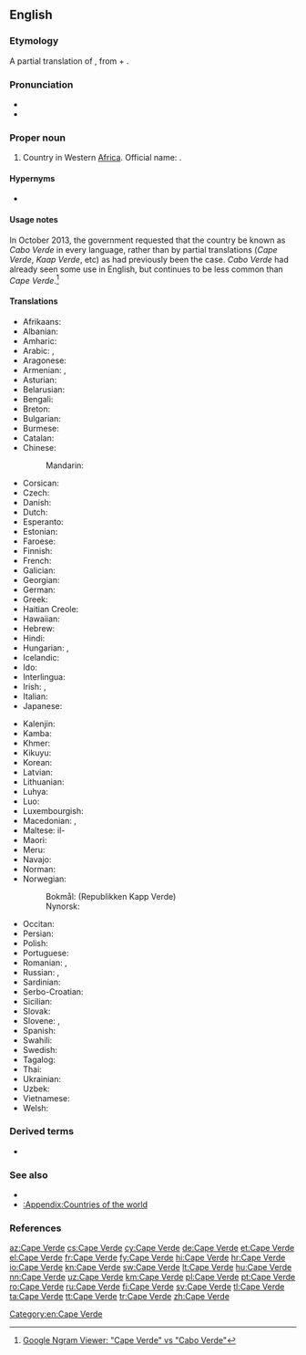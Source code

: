 ==English==
{{wikipedia}}

===Etymology===
A partial translation of {{etyl|pt|en}} {{m|pt|Cabo Verde}}, from {{m|pt|cabo||cape}} + {{m|pt|verde||green}}.

===Pronunciation===
* {{IPA|/keɪpˈvɝd/|lang=en}}
* {{audio|En-Cape Verde.ogg|Audio|lang=en}}

===Proper noun===
{{en-proper noun|head=[[cape|Cape]] Verde}}

# Country in Western [[Africa]]. Official name: {{w|Republic of Cabo Verde}}.

====Hypernyms====
* {{l|en|Subsahara}}

====Usage notes====
In October 2013, the government requested that the country be known as ''Cabo Verde'' in every language, rather than by partial translations (''Cape Verde'', ''Kaap Verde'', etc) as had previously been the case. ''Cabo Verde'' had already seen some use in English, but continues to be less common than ''Cape Verde''.<ref>[https://books.google.com/ngrams/graph?content=Cape+Verde%2CCabo+Verde&year_start=1800&year_end=2008&corpus=15&smoothing=3&share=&direct_url=t1%3B%2CCape%20Verde%3B%2Cc0%3B.t1%3B%2CCabo%20Verde%3B%2Cc0 Google Ngram Viewer: "Cape Verde" vs "Cabo Verde"]</ref>

====Translations====
{{trans-top|country in Western Africa}}
* Afrikaans: {{t|af|Kaap Verde}}
* Albanian: {{t+|sq|Kepi i Gjelbër}}
* Amharic: {{t|am|ካቦ ቨርዴ}}
* Arabic: {{t|ar|كَاب فِيرْدِي|m}}, {{t|ar|اَلرَّأْس اَلْأَخْضَر|m}}
* Aragonese: {{t|an|Cabo Verde|m}}
* Armenian: {{t|hy|Կաբո Վերդե}}, {{t|hy|Կանաչ Հրվանդան|sc=Armn}}
* Asturian: {{t+|ast|Cabu Verde|m}}
* Belarusian: {{t|be|Ка́ба-Ве́рдэ|f}}
* Bengali: {{t|bn|কেপ ভার্দ}}
* Breton: {{t|br|Kab Glas}}
* Bulgarian: {{t|bg|Ка́бо Ве́рде}}
* Burmese: {{t|my|ကိတ်ဗာဒီ}}
* Catalan: {{t+|ca|Cap Verd|m}}
* Chinese:
*: Mandarin: {{t+|cmn|佛得角|tr=Fódéjiǎo|sc=Hani}}
* Corsican: {{t|co|Capu Verde}}
* Czech: {{t+|cs|Kapverdy|m-p}}
* Danish: {{t+|da|Kap Verde}}
* Dutch: {{t+|nl|Kaapverdië}}
* Esperanto: {{t|eo|Kabo-Verdo}}
* Estonian: {{t|et|Roheneemesaared}}
* Faroese: {{t|fo|Grønhøvdaoyggjarnar}}
* Finnish: {{t+|fi|Kap Verde}}
* French: {{t+|fr|Cap-Vert}}
* Galician: {{t+|gl|Cabo Verde|m}}
* Georgian: {{t|ka|კაბო-ვერდე|sc=Geor}}
* German: {{t+|de|Kap Verde}}
* Greek: {{t+|el|Πράσινο Ακρωτήριο|n}}
* Haitian Creole: {{t|ht|Kap Vè}}
* Hawaiian: {{t|haw|Laeuliuli}}
* Hebrew: {{t|he|כף ורדה}}
* Hindi: {{t|hi|केप वर्डे|tr=kēp varḍē}}
* Hungarian: {{t+|hu|Zöld-foki Köztársaság}}, {{t|hu|Zöld-foki-szigetek}}
* Icelandic: {{t+|is|Grænhöfðaeyjar|f-p}}
* Ido: {{t+|io|Kabverdo}}
* Interlingua: {{t|ia|Capo Verde}}
* Irish: {{t|ga|Rinn Verde|f}}, {{t|ga|Poblacht Rinn Verde|f}}
* Italian: {{t+|it|Capo Verde}}
* Japanese: {{t+|ja|カーボベルデ|tr=Kāboberude}}
{{trans-mid}}
* Kalenjin: {{t|kln|Kep Vad}}
* Kamba: {{t|kam|Kepu Vad}}
* Khmer: {{t+|km|កាប់វែរ|tr=kab vaer|sc=Khmr}}
* Kikuyu: {{t|ki|Kepu Vad}}
* Korean: {{t+|ko|카보베르데|tr=Kabobereude|sc=Hang}}
* Latvian: {{t|lv|Kaboverde}}
* Lithuanian: {{t+|lt|Žaliasis Kyšulys}}
* Luhya: {{t|luy|Kepu Vad}}
* Luo: {{t|luo|Kep Vad}}
* Luxembourgish: {{t|lb|Kap Verde}}
* Macedonian: {{t|mk|Зелено’ртска Република|p|tr=Zeleno'rtska Repúblika}}, {{t|mk|Зелено’ртски Острови|p|tr=Zeleno'rtski Óstrovi}}
* Maltese: il-{{t|mt|Kape Verde}}
* Maori: {{t|mi|Te Kūrae Matomato}}
* Meru: {{t|mer|Kepu Vad}}
* Navajo: {{t|nv|Tónteel Bibąąh Dootłʼizhí}}
* Norman: {{t|nrf|Vèrt Cap|m}}
* Norwegian: 
*: Bokmål: {{t+|nb|Kapp Verde}} (Republikken Kapp Verde)
*: Nynorsk: {{t+|nn|Kapp Verde}}
* Occitan: {{t|oc|Cap Verd|m}}
* Persian: {{t|fa|کاپ ورد|tr=kâp verd}}
* Polish: {{t+|pl|Republika Zielonego Przylądka|f}}
* Portuguese: {{t+|pt|Cabo Verde}}
* Romanian: {{t|ro|Capul Verde|n}}, {{t+|ro|Republica Capului Verde|f}}
* Russian: {{t+|ru|Ка́бо-Ве́рде|f|tr=Kábo-Vɛ́rdɛ}}, {{t|ru|Острова́ Зелёного Мы́са|m-p|tr=Ostrová Zeljónovo Mýsa}}
* Sardinian: {{t|sc|Cabu Birde}}
* Serbo-Croatian: {{t-check|sh|Zelenortska Republika|f}}
* Sicilian: {{t|scn|Capu Virdi}}
* Slovak: {{t|sk|Kapverdy|m-p}}
* Slovene: {{t|sl|Kapvêrdski otóki|m-p}}, {{t+|sl|Zelenoŕtski otóki|m-p}}
* Spanish: {{t+|es|Cabo Verde|m}}
* Swahili: {{t+|sw|Kepuvede}}
* Swedish: {{t+|sv|Kap Verde}}
* Tagalog: {{t|tl|Kabo Berde}}
* Thai: {{t|th|กาบูเวร์ดี}}
* Ukrainian: {{t+|uk|Кабо-Верде|sc=Cyrl}}
* Uzbek: {{t|uz|Keyp Verd}}
* Vietnamese: {{t|vi|Cáp-Ve}}
* Welsh: {{t+|cy|Cabo Verde}}
{{trans-bottom}}

===Derived terms===
*{{l|en|Cape Verdean}}

===See also===
* {{l|en|Praia}}
* [[:Appendix:Countries of the world]]

===References===
<references/>

[[Category:en:Cape Verde]]

[[az:Cape Verde]]
[[cs:Cape Verde]]
[[cy:Cape Verde]]
[[de:Cape Verde]]
[[et:Cape Verde]]
[[el:Cape Verde]]
[[fr:Cape Verde]]
[[fy:Cape Verde]]
[[hi:Cape Verde]]
[[hr:Cape Verde]]
[[io:Cape Verde]]
[[kn:Cape Verde]]
[[sw:Cape Verde]]
[[lt:Cape Verde]]
[[hu:Cape Verde]]
[[nn:Cape Verde]]
[[uz:Cape Verde]]
[[km:Cape Verde]]
[[pl:Cape Verde]]
[[pt:Cape Verde]]
[[ro:Cape Verde]]
[[ru:Cape Verde]]
[[fi:Cape Verde]]
[[sv:Cape Verde]]
[[tl:Cape Verde]]
[[ta:Cape Verde]]
[[tt:Cape Verde]]
[[tr:Cape Verde]]
[[zh:Cape Verde]]